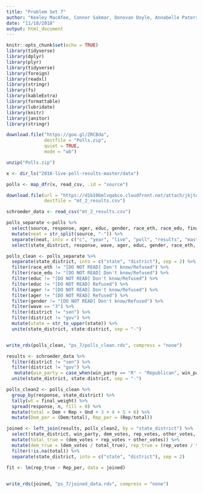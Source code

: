 ```yaml
---
title: "Problem Set 7"
author: "Keeley MacAfee, Connor Sakmar, Donovan Doyle, Annabelle Paterson"
date: "11/18/2018"
output: html_document
---
```


```r
knitr::opts_chunk$set(echo = TRUE)
library(tidyverse)
library(dplyr)
library(plyr)
library(tidyverse)
library(foreign)
library(readxl)
library(stringr)
library(fs)
library(kableExtra)
library(formattable)
library(lubridate)
library(knitr)
library(janitor)
library(stringr)
```


```r
download.file("https://goo.gl/ZRCBda",
              destfile = "Polls.zip",
              quiet = TRUE,
              mode = "wb")

unzip("Polls.zip")

```


```r
x <- dir_ls("2018-live-poll-results-master/data")

polls <- map_dfr(x, read_csv, .id = "source")
```


```r
download.file(url = "https://d1b10bmlvqabco.cloudfront.net/attach/jkjtds7xjxd3jy/jlr7wvzsace3kp/joc6wbypyxy7/mt_2_results.csv",
              destfile = "mt_2_results.csv")

schroeder_data <- read_csv("mt_2_results.csv")
```


```r

polls_separate <-polls %>%
  select(source, response, ager, educ, gender, race_eth, race_edu, final_weight) %>%
  mutate(neat = str_split(source, "-")) %>%
  separate(neat, into = c("c", "year", "live", "poll", "results", "master", "data", "elections", "poll_again", "state_district", "wave")) %>%
  select(state_district, response, wave, ager, educ, gender, race_eth, race_edu, final_weight)

polls_clean <- polls_separate %>%
  separate(state_district, into = c("state", "district"), sep = 2) %>%
  filter(race_eth != "[DO NOT READ] Don't know/Refused") %>%
  filter(race_edu != "[DO NOT READ] Don't know/Refused") %>%
  filter(educ != "[DO NOT READ] Don't know/Refused") %>%
  filter(educ != "[DO NOT READ] Refused") %>%
  filter(ager != "[DO NOT READ] Don't know/Refused") %>%
  filter(ager != "[DO NOT READ] Refused") %>%
  filter(gender != "[DO NOT READ] Don't know/Refused") %>%
  filter(wave == "3") %>%
  filter(district != "sen") %>%
  filter(district != "gov") %>% 
  mutate(state = str_to_upper(state)) %>%
  unite(state_district, state:district, sep = "-")


write_rds(polls_clean, "ps_7/polls_clean.rds", compress = "none")


```


```r
results <- schroeder_data %>%
  filter(district != "sen") %>%
  filter(district != "gov") %>%
   mutate(win_party = case_when(win_party == "R" ~ "Republican", win_party == "UNDECIDED" ~ "Undecided", win_party == "D" ~ "Democrat")) %>%
  unite(state_district, state:district, sep = "-")
```


```r


polls_clean2 <- polls_clean %>%
  group_by(response, state_district) %>%
  tally(wt = final_weight) %>%
  spread(response, n, fill = 0) %>%
  mutate(total = Dem + Rep + Und + 3 + 4 + 5 + 6) %>%
  mutate(Dem_per = (Dem/total), Rep_per = (Rep/total))

joined <- left_join(results, polls_clean2, by = "state_district") %>%
  select(state_district, win_party, dem_votes, rep_votes, other_votes, total, Dem_per, Rep_per) %>%
  mutate(total_true = (dem_votes + rep_votes + other_votes)) %>%
  mutate(dem_true = (dem_votes / total_true), rep_true = (rep_votes / total_true)) %>%
  filter(!is.na(total)) %>%
  separate(state_district, into = c("state", "district"), sep = 2)
  
fit <- lm(rep_true ~ Rep_per, data = joined)


write_rds(joined, "ps_7/joined_data.rds", compress = "none")


```

